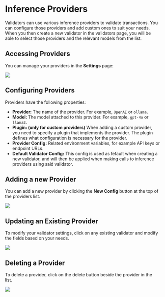 
# Inference Providers

Validators can use various inference providers to validate transactions. You can configure those providers and add custom ones to suit your needs. When you then create a new validator in the validators page, you will be able to select those providers and the relevant models from the list.

## Accessing Providers

You can manage your providers in the **Settings** page:

<Image src="/providers-config.png" width={700} height={700} />

## Configuring Providers

Providers have the following properties:

- **Provider:** The name of the provider. For example, `OpenAI` or `ollama`.
- **Model:** The model attached to this provider. For example, `gpt-4o` or `llama3`.
- **Plugin: (only for custom providers)** When adding a custom provider, you need to specify a plugin that implements the provider. The plugin defines what configuration is necessary for the provider.
- **Provider Config:** Related environment variables, for example API keys or endpoint URLs.
- **Default Validator Config:** This config is used as fefault when creating a new validator, and will then be applied when making calls to inference providers using said validator.

## Adding a new Provider

You can add a new provider by clicking the **New Config** button at the top of the providers list.

<Image src="/create-providers.png" width={700} height={700} />

## Updating an Existing Provider

To modify your validator settings, click on any existing validator and modify the fields based on your needs.

<Image src="/modify-providers.png" width={700} height={700} />

## Deleting a Provider

To delete a provider, click on the delete button beside the provider in the list.

<Image src="/delete-providers.png" width={700} height={700} />
